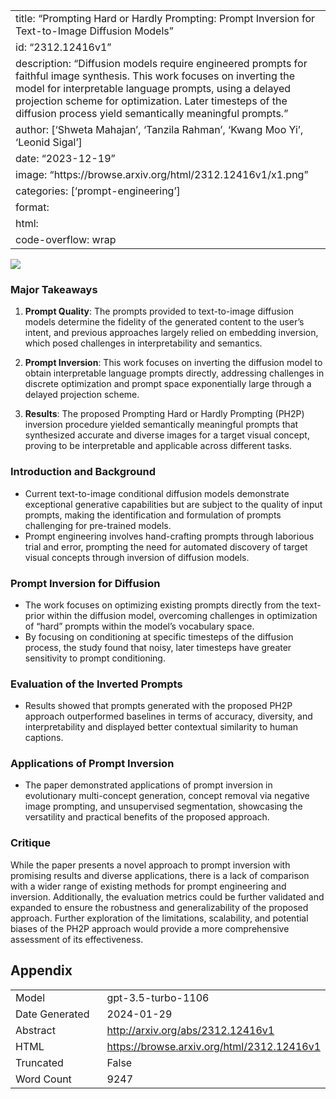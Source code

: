 
---
title: "Prompting Hard or Hardly Prompting: Prompt Inversion for Text-to-Image Diffusion Models"
id: "2312.12416v1"
description: "Diffusion models require engineered prompts for faithful image synthesis. This work focuses on inverting the model for interpretable language prompts, using a delayed projection scheme for optimization. Later timesteps of the diffusion process yield semantically meaningful prompts."
author: ['Shweta Mahajan', 'Tanzila Rahman', 'Kwang Moo Yi', 'Leonid Sigal']
date: "2023-12-19"
image: "https://browse.arxiv.org/html/2312.12416v1/x1.png"
categories: ['prompt-engineering']
format:
  html:
    code-overflow: wrap
---

![](https://browse.arxiv.org/html/2312.12416v1/x1.png)

### Major Takeaways

1. **Prompt Quality**: The prompts provided to text-to-image diffusion models determine the fidelity of the generated content to the user's intent, and previous approaches largely relied on embedding inversion, which posed challenges in interpretability and semantics.

2. **Prompt Inversion**: This work focuses on inverting the diffusion model to obtain interpretable language prompts directly, addressing challenges in discrete optimization and prompt space exponentially large through a delayed projection scheme.

3. **Results**: The proposed Prompting Hard or Hardly Prompting (PH2P) inversion procedure yielded semantically meaningful prompts that synthesized accurate and diverse images for a target visual concept, proving to be interpretable and applicable across different tasks.

### Introduction and Background

- Current text-to-image conditional diffusion models demonstrate exceptional generative capabilities but are subject to the quality of input prompts, making the identification and formulation of prompts challenging for pre-trained models.
- Prompt engineering involves hand-crafting prompts through laborious trial and error, prompting the need for automated discovery of target visual concepts through inversion of diffusion models.

### Prompt Inversion for Diffusion

- The work focuses on optimizing existing prompts directly from the text-prior within the diffusion model, overcoming challenges in optimization of "hard" prompts within the model's vocabulary space.
- By focusing on conditioning at specific timesteps of the diffusion process, the study found that noisy, later timesteps have greater sensitivity to prompt conditioning.

### Evaluation of the Inverted Prompts

- Results showed that prompts generated with the proposed PH2P approach outperformed baselines in terms of accuracy, diversity, and interpretability and displayed better contextual similarity to human captions.

### Applications of Prompt Inversion

- The paper demonstrated applications of prompt inversion in evolutionary multi-concept generation, concept removal via negative image prompting, and unsupervised segmentation, showcasing the versatility and practical benefits of the proposed approach.

### Critique

While the paper presents a novel approach to prompt inversion with promising results and diverse applications, there is a lack of comparison with a wider range of existing methods for prompt engineering and inversion. Additionally, the evaluation metrics could be further validated and expanded to ensure the robustness and generalizability of the proposed approach. Further exploration of the limitations, scalability, and potential biases of the PH2P approach would provide a more comprehensive assessment of its effectiveness.

## Appendix

|          |          |
|----------|----------|
| Model     | gpt-3.5-turbo-1106       |
| Date Generated     | 2024-01-29       |
| Abstract | [http://arxiv.org/abs/2312.12416v1](http://arxiv.org/abs/2312.12416v1)        |
| HTML     | [https://browse.arxiv.org/html/2312.12416v1](https://browse.arxiv.org/html/2312.12416v1)       |
| Truncated       | False       |
| Word Count       | 9247       |